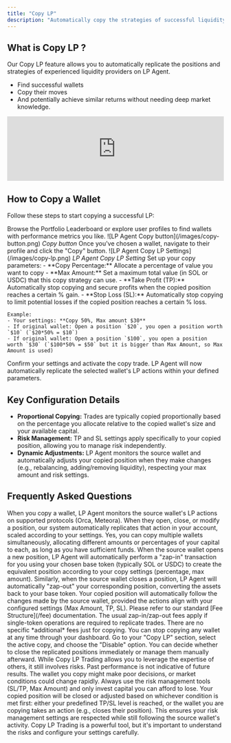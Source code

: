 ```yaml
---
title: "Copy LP"
description: "Automatically copy the strategies of successful liquidity providers"
---
```


## What is Copy LP ?

Our Copy LP feature allows you to automatically replicate the positions and strategies of experienced liquidity providers on LP Agent.

- Find successful wallets
- Copy their moves
- And potentially achieve similar returns without needing deep market knowledge.

<div className="my-6">
  <iframe
    width="100%"
    className="aspect-video"
    src="https://www.youtube.com/embed/7z1bXwxur3k"
    title="YouTube video player: Copy LP Trading"
    frameborder="0"
    allow="accelerometer; autoplay; clipboard-write; encrypted-media; gyroscope; picture-in-picture"
    allowfullscreen
  ></iframe>
</div>

## How to Copy a Wallet

Follow these steps to start copying a successful LP:

<Steps>
  <Step title="Find a Wallet to Copy">
    Browse the Portfolio Leaderboard or explore user profiles to find wallets
    with performance metrics you like.

  </Step>
  <Step title="Click 'Copy'">
    <Frame>
    ![LP Agent Copy button](/images/copy-button.png)
    <em>Copy button</em>
    </Frame>
    Once you've chosen a wallet, navigate to their profile and click the "Copy"
    button.
  </Step>
  <Step title="Configure Copy Settings">
      <Frame>
    ![LP Agent Copy LP Settings](/images/copy-lp.png)
    <em>LP Agent Copy LP Setting</em>
    </Frame>
    Set up your copy parameters:
    - **Copy Percentage:** Allocate a percentage of value you want to copy
    - **Max Amount:** Set a maximum total value (in SOL or USDC) that this copy strategy can use.
    - **Take Profit (TP):** Automatically stop copying and secure profits when the copied position reaches a certain % gain.
    - **Stop Loss (SL):** Automatically stop copying to limit potential losses if the copied position reaches a certain % loss.

    Example:
    - Your settings: **Copy 50%, Max amount $30**
    - If original wallet: Open a position `$20`, you open a position worth `$10` (`$20*50% = $10`)
    - If original wallet: Open a position `$100`, you open a position worth `$30` (`$100*50% = $50` but it is bigger than Max Amount, so Max Amount is used)

  </Step>
  <Step title="Start Copying">
    Confirm your settings and activate the copy trade. LP Agent will now
    automatically replicate the selected wallet's LP actions within your defined
    parameters.
  </Step>
</Steps>

## Key Configuration Details

- **Proportional Copying:** Trades are typically copied proportionally based on the percentage you allocate relative to the copied wallet's size and your available capital.
- **Risk Management:** TP and SL settings apply specifically to your copied position, allowing you to manage risk independently.
- **Dynamic Adjustments:** LP Agent monitors the source wallet and automatically adjusts your copied position when they make changes (e.g., rebalancing, adding/removing liquidity), respecting your max amount and risk settings.

## Frequently Asked Questions

<AccordionGroup>
  <Accordion title="How exactly does copying work?">
    When you copy a wallet, LP Agent monitors the source wallet's LP actions on
    supported protocols (Orca, Meteora). When they open, close, or modify a
    position, our system automatically replicates that action in your account,
    scaled according to your settings.
  </Accordion>
  <Accordion title="Can I copy more than one wallet?">
    Yes, you can copy multiple wallets simultaneously, allocating different
    amounts or percentages of your capital to each, as long as you have
    sufficient funds.
  </Accordion>
  <Accordion title="How are opening and closing positions handled when copying?">
    When the source wallet opens a new position, LP Agent will automatically
    perform a "zap-in" transaction for you using your chosen base token
    (typically SOL or USDC) to create the equivalent position according to your
    copy settings (percentage, max amount). Similarly, when the source wallet
    closes a position, LP Agent will automatically "zap-out" your corresponding
    position, converting the assets back to your base token.
  </Accordion>
  <Accordion title="What happens if the wallet I'm copying changes their strategy?">
    Your copied position will automatically follow the changes made by the
    source wallet, provided the actions align with your configured settings (Max
    Amount, TP, SL).
  </Accordion>
  <Accordion title="Are there extra fees for using the Copy LP feature?">
    Please refer to our standard [Fee Structure](/fee) documentation. The usual
    zap-in/zap-out fees apply if single-token operations are required to
    replicate trades. There are no specific *additional* fees just for copying.
  </Accordion>
  <Accordion title="How do I stop copying a wallet?">
    You can stop copying any wallet at any time through your dashboard. Go to
    your "Copy LP" section, select the active copy, and choose the "Disable"
    option. You can decide whether to close the replicated positions immediately
    or manage them manually afterward.
  </Accordion>
  <Accordion title="What are the risks involved in Copy LP Trading?">
    While Copy LP Trading allows you to leverage the expertise of others, it
    still involves risks. Past performance is not indicative of future results.
    The wallet you copy might make poor decisions, or market conditions could
    change rapidly. Always use the risk management tools (SL/TP, Max Amount) and
    only invest capital you can afford to lose.
  </Accordion>
  <Accordion title="What happens if I set a Take Profit (TP) or Stop Loss (SL) on my copied position?">
    Your copied position will be closed or adjusted based on whichever condition
    is met first: either your predefined TP/SL level is reached, or the wallet
    you are copying takes an action (e.g., closes their position). This ensures
    your risk management settings are respected while still following the source
    wallet's activity.
  </Accordion>
</AccordionGroup>

<Note>
  Copy LP Trading is a powerful tool, but it's important to understand the risks
  and configure your settings carefully.
</Note>
